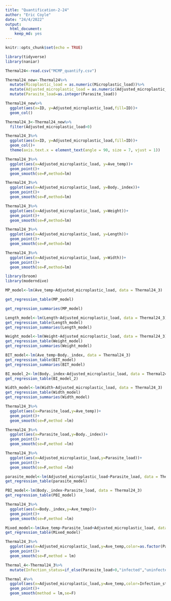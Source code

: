 ```yaml
---
title: "Quantification-2-24"
author: "Eric Coyle"
date: "24/4/2022"
output: 
  html_document: 
    keep_md: yes
---
```


```r
knitr::opts_chunk$set(echo = TRUE)
```

```r
library(tidyverse)
library(naniar)
```

```r
Thermal24<-read.csv("MCMP_quantify.csv")
```

```r
Thermal24_new<-Thermal24%>%
  mutate(Micoplastic_load = as.numeric(Microplastic_load))%>%
  mutate(Adjusted_microplastic_load = as.numeric(Adjusted_microplastic_load))%>%mutate(Ave_temp = as.numeric(Ave_temp))%>%mutate(Micoplastic_load = as.numeric(Microplastic_load))%>%
  mutate(Parasite_load=as.integer(Parasite_load))
```

```r
Thermal24_new%>%
  ggplot(aes(x=ID, y=Adjusted_microplastic_load,fill=ID))+
  geom_col()
```

```r
Thermal24_3<-Thermal24_new%>%
  filter(Adjusted_microplastic_load>0)
```



```r
Thermal24_3%>%
  ggplot(aes(x=ID, y=Adjusted_microplastic_load,fill=ID))+
  geom_col()+
  theme(axis.text.x = element_text(angle = 90, size = 7, vjust = 1))
```

```r
Thermal24_3%>%
  ggplot(aes(x=Adjusted_microplastic_load, y=Ave_temp))+
  geom_point()+
  geom_smooth(se=F,method=lm)
```
```r
Thermal24_3%>%
  ggplot(aes(x=Adjusted_microplastic_load, y=Body._index))+
  geom_point()+
  geom_smooth(se=F,method=lm)
```

```r
Thermal24_3%>%
  ggplot(aes(x=Adjusted_microplastic_load, y=Weight))+
  geom_point()+
  geom_smooth(se=F,method=lm)
```
```r
Thermal24_3%>%
  ggplot(aes(x=Adjusted_microplastic_load, y=Length))+
  geom_point()+
  geom_smooth(se=F,method=lm)
```
```r
Thermal24_3%>%
  ggplot(aes(x=Adjusted_microplastic_load, y=Width))+
  geom_point()+
  geom_smooth(se=F,method=lm)
```
```r
library(broom)
library(moderndive)
```


```r
MP_model<-lm(Ave_temp~Adjusted_microplastic_load, data = Thermal24_3)
```

```r
get_regression_table(MP_model)
```

```r
get_regression_summaries(MP_model)
```
```r
Length_model<-lm(Length~Adjusted_microplastic_load, data = Thermal24_3)
get_regression_table(Length_model)
get_regression_summaries(Length_model)
```
```r
Weight_model<-lm(Weight~Adjusted_microplastic_load, data = Thermal24_3)
get_regression_table(Weight_model)
get_regression_summaries(Weight_model)
```



```r
BIT_model<-lm(Ave_temp~Body._index, data = Thermal24_3)
get_regression_table(BIT_model)
get_regression_summaries(BIT_model)
```

```r
BI_model_2<-lm(Body._index~Adjusted_microplastic_load, data = Thermal24_3)
get_regression_table(BI_model_2)
```
```r
Width_model<-lm(Width~Adjusted_microplastic_load, data = Thermal24_3)
get_regression_table(Width_model)
get_regression_summaries(Width_model)
```
```r
Thermal24_3%>%
  ggplot(aes(x=Parasite_load,y=Ave_temp))+
  geom_point()+
  geom_smooth(se=F,method =lm)
```
```r
Thermal24_3%>%
  ggplot(aes(x=Parasite_load,y=Body._index))+
  geom_point()+
  geom_smooth(se=F,method =lm)
```
```r
Thermal24_3%>%
  ggplot(aes(x=Adjusted_microplastic_load,y=Parasite_load))+
  geom_point()+
  geom_smooth(se=F,method =lm)
```
```r
parasite_model<-lm(Adjusted_microplastic_load~Parasite_load, data = Thermal24_3)
get_regression_table(parasite_model)
```
```r
PBI_model<-lm(Body._index~Parasite_load, data = Thermal24_3)
get_regression_table(PBI_model)
```

```r
Thermal24_3%>%
  ggplot(aes(x=Body._index,y=Ave_temp))+
  geom_point()+
  geom_smooth(se=F,method =lm)
```

```r
Mixed_model<-lm(Ave_temp~Parasite_load+Adjusted_microplastic_load, data = Thermal24_3)
get_regression_table(Mixed_model)
```
```r
Thermal24_3%>%
  ggplot(aes(x=Adjusted_microplastic_load,y=Ave_temp,color=as.factor(Parasite_load)))+
  geom_point()+
  geom_smooth(se=F,method = lm)
```


```r
Thermal_4<-Thermal24_3%>%
  mutate(Infection_status=if_else(Parasite_load>0,"infected","uninfected"))
```

```r
Thermal_4%>%
  ggplot(aes(x=Adjusted_microplastic_load,y=Ave_temp,color=Infection_status))+
  geom_point()+
  geom_smooth(method = lm,se=F)
```


